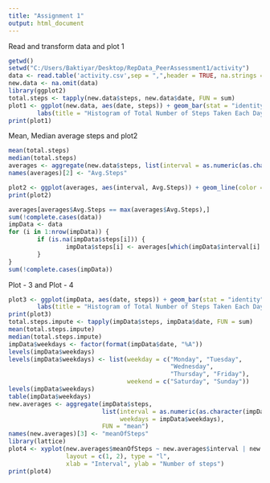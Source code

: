 ```yaml
---
title: "Assignment 1"
output: html_document
---
```

Read and transform data and plot 1
```r
getwd()
setwd("C:/Users/Baktiyar/Desktop/RepData_PeerAssessment1/activity")
data <- read.table('activity.csv',sep = ",",header = TRUE, na.strings ="NA",colClasses = c('integer','Date','factor'))
new.data <- na.omit(data)
library(ggplot2)
total.steps <- tapply(new.data$steps, new.data$date, FUN = sum)
plot1 <- ggplot(new.data, aes(date, steps)) + geom_bar(stat = "identity",binwidth = .5) +
        labs(title = "Histogram of Total Number of Steps Taken Each Day",x = "Date", y = "Total Number of Steps")
print(plot1)

```
Mean, Median average steps and plot2

```r

mean(total.steps)
median(total.steps)
averages <- aggregate(new.data$steps, list(interval = as.numeric(as.character(new.data$interval))), FUN = "mean")
names(averages)[2] <- "Avg.Steps"

plot2 <- ggplot(averages, aes(interval, Avg.Steps)) + geom_line(color = "green", size = 0.7) + labs(title = "Time Series Plot of the 5-minute Intervals", x = "5-minute intervals", y = "Average Number of Steps Taken")
print(plot2)
```



```r

averages[averages$Avg.Steps == max(averages$Avg.Steps),]
sum(!complete.cases(data))
impData <- data 
for (i in 1:nrow(impData)) {
        if (is.na(impData$steps[i])) {
                impData$steps[i] <- averages[which(impData$interval[i] == averages$interval), ]$Avg.Steps
        }
}
sum(!complete.cases(impData))
```

Plot - 3 and Plot - 4 
```r

plot3 <- ggplot(impData, aes(date, steps)) + geom_bar(stat = "identity",binwidth = .5) +
        labs(title = "Histogram of Total Number of Steps Taken Each Day (Imputed Data)",x = "Date", y = "Total Number of Steps")
print(plot3)
total.steps.impute <- tapply(impData$steps, impData$date, FUN = sum)
mean(total.steps.impute)
median(total.steps.impute)
impData$weekdays <- factor(format(impData$date, "%A"))
levels(impData$weekdays)
levels(impData$weekdays) <- list(weekday = c("Monday", "Tuesday",
                                             "Wednesday", 
                                             "Thursday", "Friday"),
                                 weekend = c("Saturday", "Sunday"))
levels(impData$weekdays)
table(impData$weekdays)
new.averages <- aggregate(impData$steps, 
                          list(interval = as.numeric(as.character(impData$interval)), 
                               weekdays = impData$weekdays),
                          FUN = "mean")
names(new.averages)[3] <- "meanOfSteps"
library(lattice)
plot4 <- xyplot(new.averages$meanOfSteps ~ new.averages$interval | new.averages$weekdays, 
                layout = c(1, 2), type = "l", 
                xlab = "Interval", ylab = "Number of steps")
print(plot4)
```


```r
```

